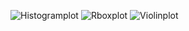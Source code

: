 ![Histogramplot](https://user-images.githubusercontent.com/75334462/150593404-0aae477c-f77d-492c-b5d7-1e27127c6750.png)
![Rboxplot](https://user-images.githubusercontent.com/75334462/150593436-c806ac3b-8afc-4b1c-aba9-54783ea25e2f.png)
![Violinplot](https://user-images.githubusercontent.com/75334462/150593460-3765aad0-8d62-4d11-95ea-c51cc37bb10f.png)
